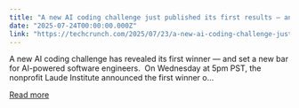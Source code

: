 ```yaml
---
title: "A new AI coding challenge just published its first results – and they aren’t pretty"
date: "2025-07-24T00:00:00.000Z"
link: "https://techcrunch.com/2025/07/23/a-new-ai-coding-challenge-just-published-its-first-results-and-they-arent-pretty/"
---
```


A new AI coding challenge has revealed its first winner — and set a new bar for AI-powered software engineers.&#160; On Wednesday at 5pm PST, the nonprofit Laude Institute announced the first winner o...

[Read more](https://techcrunch.com/2025/07/23/a-new-ai-coding-challenge-just-published-its-first-results-and-they-arent-pretty/)
